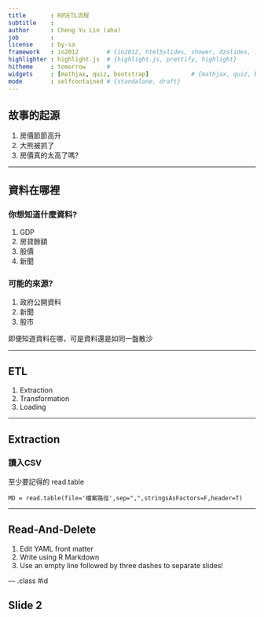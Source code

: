 ```yaml
---
title       : R的ETL流程
subtitle    : 
author      : Cheng Yu Lin (aha)
job         : 
license     : by-sa
framework   : io2012        # {io2012, html5slides, shower, dzslides, ...}
highlighter : highlight.js  # {highlight.js, prettify, highlight}
hitheme     : tomorrow      # 
widgets     : [mathjax, quiz, bootstrap]            # {mathjax, quiz, bootstrap}
mode        : selfcontained # {standalone, draft}
---
```



## 故事的起源

1. 房價節節高升
2. 大熊被抓了
3. 房價真的太高了嗎?

--- 

## 資料在哪裡

### 你想知道什麼資料?

1. GDP
2. 房貸餘額
3. 股價
4. 新聞

### 可能的來源?
1. 政府公開資料
2. 新聞
3. 股市

即便知道資料在哪，可是資料還是如同一盤散沙

---  

## ETL

1. Extraction
2. Transformation
3. Loading

--- 

## Extraction

### 讀入CSV

至少要記得的 read.table
```
MD = read.table(file='檔案路徑',sep=",",stringsAsFactors=F,header=T)
```

--- 
## Read-And-Delete

1. Edit YAML front matter
2. Write using R Markdown
3. Use an empty line followed by three dashes to separate slides!

--- .class #id 

## Slide 2




